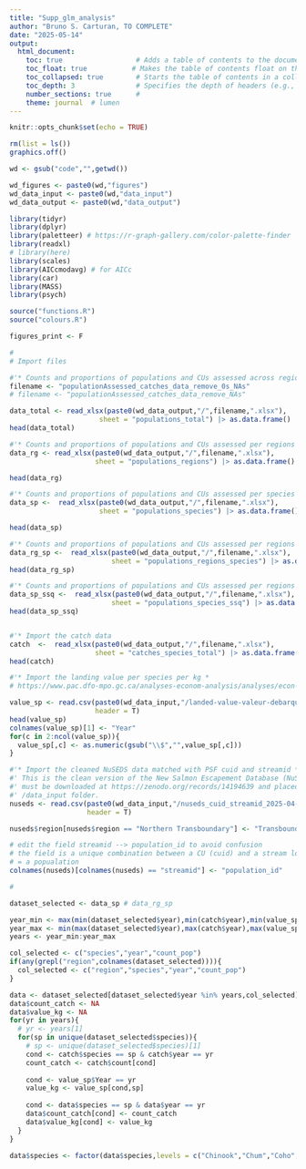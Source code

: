 ```yaml
---
title: "Supp_glm_analysis"
author: "Bruno S. Carturan, TO COMPLETE"
date: "2025-05-14"
output:
  html_document:
    toc: true                  # Adds a table of contents to the document
    toc_float: true           # Makes the table of contents float on the side as the reader scrolls.
    toc_collapsed: true        # Starts the table of contents in a collapsed state.
    toc_depth: 3               # Specifies the depth of headers (e.g., ##, ###) to include in the table of contents.
    number_sections: true      # 
    theme: journal  # lumen
---
```


```r
knitr::opts_chunk$set(echo = TRUE)
```

```r

rm(list = ls())
graphics.off()

wd <- gsub("code","",getwd())

wd_figures <- paste0(wd,"figures")
wd_data_input <- paste0(wd,"data_input")
wd_data_output <- paste0(wd,"data_output")

library(tidyr)
library(dplyr)
library(paletteer) # https://r-graph-gallery.com/color-palette-finder
library(readxl)
# library(here)
library(scales)
library(AICcmodavg) # for AICc
library(car)
library(MASS)
library(psych)

source("functions.R")
source("colours.R")

figures_print <- F

#
# Import files

#'* Counts and proportions of populations and CUs assessed across regions and species *
filename <- "populationAssessed_catches_data_remove_0s_NAs"
# filename <- "populationAssessed_catches_data_remove_NAs"

data_total <- read_xlsx(paste0(wd_data_output,"/",filename,".xlsx"), 
                      sheet = "populations_total") |> as.data.frame()
head(data_total)

#'* Counts and proportions of populations and CUs assessed per regions
data_rg <- read_xlsx(paste0(wd_data_output,"/",filename,".xlsx"), 
                     sheet = "populations_regions") |> as.data.frame()

head(data_rg)

#'* Counts and proportions of populations and CUs assessed per species
data_sp <-  read_xlsx(paste0(wd_data_output,"/",filename,".xlsx"), 
                      sheet = "populations_species") |> as.data.frame()

head(data_sp)

#'* Counts and proportions of populations and CUs assessed per regions and species
data_rg_sp <-  read_xlsx(paste0(wd_data_output,"/",filename,".xlsx"), 
                         sheet = "populations_regions_species") |> as.data.frame()
head(data_rg_sp)

#'* Counts and proportions of populations and CUs assessed per regions and species
data_sp_ssq <-  read_xlsx(paste0(wd_data_output,"/",filename,".xlsx"), 
                         sheet = "populations_species_ssq") |> as.data.frame()
head(data_sp_ssq)


#'* Import the catch data
catch  <-  read_xlsx(paste0(wd_data_output,"/",filename,".xlsx"), 
                     sheet = "catches_species_total") |> as.data.frame()
head(catch)

#'* Import the landing value per species per kg *
# https://www.pac.dfo-mpo.gc.ca/analyses-econom-analysis/analyses/econ-perspective-salmon-saumon-eng.html

value_sp <- read.csv(paste0(wd_data_input,"/landed-value-valeur-debarquement-eng.csv"), 
                     header = T)
head(value_sp)
colnames(value_sp)[1] <- "Year"
for(c in 2:ncol(value_sp)){
  value_sp[,c] <- as.numeric(gsub("\\$","",value_sp[,c]))
}

#'* Import the cleaned NuSEDS data matched with PSF cuid and streamid *
#' This is the clean version of the New Salmon Escapement Database (NuSEDS). It 
#' must be downloaded at https://zenodo.org/records/14194639 and placed in the
#' /data_input folder.
nuseds <- read.csv(paste0(wd_data_input,"/nuseds_cuid_streamid_2025-04-15.csv"), 
                   header = T)

nuseds$region[nuseds$region == "Northern Transboundary"] <- "Transboundary"

# edit the field streamid --> population_id to avoid confusion
# the field is a unique combination between a CU (cuid) and a stream location (GFE_ID)
# = a popualation
colnames(nuseds)[colnames(nuseds) == "streamid"] <- "population_id"

#
```

```r
dataset_selected <- data_sp # data_rg_sp

year_min <- max(min(dataset_selected$year),min(catch$year),min(value_sp$Year))
year_max <- min(max(dataset_selected$year),max(catch$year),max(value_sp$Year))
years <- year_min:year_max

col_selected <- c("species","year","count_pop")
if(any(grepl("region",colnames(dataset_selected)))){
  col_selected <- c("region","species","year","count_pop")
}

data <- dataset_selected[dataset_selected$year %in% years,col_selected]
data$count_catch <- NA
data$value_kg <- NA
for(yr in years){
  # yr <- years[1]
  for(sp in unique(dataset_selected$species)){
    # sp <- unique(dataset_selected$species)[1]
    cond <- catch$species == sp & catch$year == yr
    count_catch <- catch$count[cond]
    
    cond <- value_sp$Year == yr
    value_kg <- value_sp[cond,sp]
    
    cond <- data$species == sp & data$year == yr
    data$count_catch[cond] <- count_catch
    data$value_kg[cond] <- value_kg
  }
}

data$species <- factor(data$species,levels = c("Chinook","Chum","Coho","Pink","Sockeye"))
```




